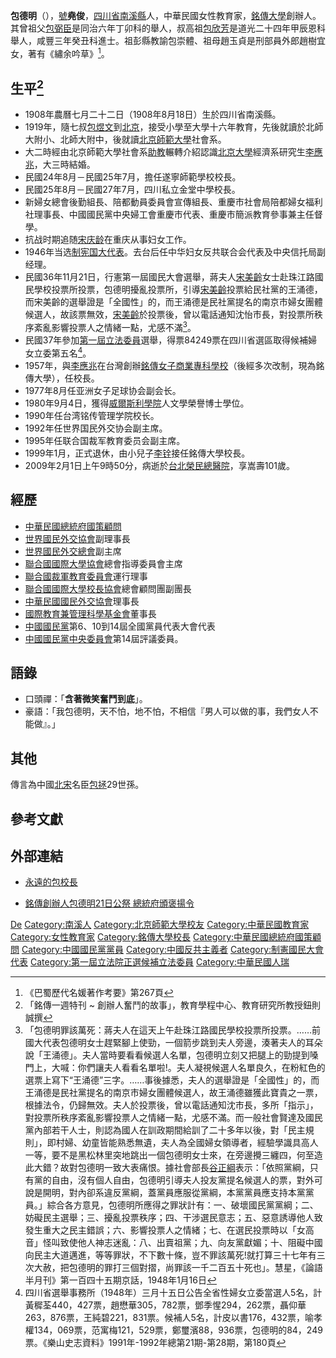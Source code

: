 {{Infobox Officeholder
|姓名=包德明
|圖像=File:包德明.jpg
|圖像大小=200px
|圖像說明= 出席制憲國民大會的包德明
|rank= 
| 字 =  
| 號 =  堯俊
| 別名 
| birth_date = {{Birth date|1908|8|18}}（光緒三十四年七月二十二日）
| 出生地點= {{QING|四川省}}[[南溪縣|南溪縣]]桂花街
| 逝世日期= {{Death date and age|2009|2|1|1908|8|18}}
| 逝世地點= {{TWN}}[[臺北市|臺北市]][[北投區|北投區]][[台北榮民總醫院|榮民總醫院]]
| resting_place = {{TWN}}[[新北市|新北市]][[八里區|八里區]][[觀音山_(新北市)|觀音山]]墓園
| 政黨 = {{KMT}}
| 國籍 = {{ROC}}
| 其他政黨 = 
| 身高 = 
| 配偶 = [[李應兆|李應兆]]
| 伴侶 = 
| 兒女 = 
| 父母 = 父[[包熊文|包熊文]]、母[[曾倩君|曾倩君]]
| 親屬 = 高祖[[包融芳|包融芳]]、叔高祖[[包欣芳|包欣芳]]、曾祖[[包弼臣|包弼臣]]、祖彭縣教諭[[包崇體|包崇體]]、祖母[[趙玉貞|趙玉貞]]
| 居住地 = 
| 學歷 = 
| 母校 = 
| 職業 = 
| 著作 = 
| awards=
}}
'''包德明'''（{{bd|1908年|8月18日|2009年|2月1日|catIdx=Bao包}}），[[號|號]]'''堯俊'''，[[四川省|四川省]][[南溪縣|南溪縣]]人，中華民國女性教育家，[[銘傳大學|銘傳大學]]創辦人。其曾祖父[[包弼臣|包弼臣]]是同治六年丁卯科的舉人，叔高祖[[包欣芳|包欣芳]]是道光二十四年甲辰恩科舉人，咸豐三年癸丑科進士。祖彭縣教諭包崇體、祖母趙玉貞是刑部員外郎趙樹宜女，著有《繡余吟草》<ref>《巴蜀歷代名媛著作考要》第267頁</ref>。

== 生平<ref>「銘傳一週特刊 ~ 創辦人奮鬥的故事」，教育學程中心、教育研究所教授鈕則誠撰</ref> ==
* 1908年農曆七月二十二日（1908年8月18日）生於四川省南溪縣。
* 1919年，隨七叔[[包煜文|包煜文]]到[[北京|北京]]，接受小學至大學十六年教育，先後就讀於北師大附小、北師大附中，後就讀[[北京師範大學|北京師範大學]]社會系。
* 大二時經由北京師範大學社會系[[助教|助教]]輾轉介紹認識[[北京大學|北京大學]]經濟系研究生[[李應兆|李應兆]]，大三時結婚。
* 民國24年8月－民國25年7月，擔任遂寧師範學校校長。
* 民國25年8月－民國27年7月，四川私立金堂中學校長。
* 新婦女總會後勤組長、陪都動員委員會宣傳組長、重慶市社會局陪都婦女福利社理事長、中國國民黨中央婦工會重慶市代表、重慶市簡派教育參事兼主任督學。
* 抗战时期追随[[宋庆龄|宋庆龄]]在重庆从事妇女工作。
* 1946年当选[[制宪国大代表|制宪国大代表]]。去台后任中华妇女反共联合会代表及中央信托局副经理。
* 民國36年11月21日，行憲第一屆國民大會選舉，蔣夫人[[宋美齡|宋美齡]]女士赴珠江路國民學校投票所投票，包德明擾亂投票所，引導[[宋美齡|宋美齡]]投票給民社黨的王涌德，而宋美齡的選舉證是「全國性」的，而王涌德是民社黨提名的南京市婦女團體候選人，故該票無效，[[宋美齡|宋美齡]]於投票後，曾以電話通知沈怡市長，對投票所秩序紊亂影響投票人之情緒一點，尤感不滿<ref>「包德明罪該萬死：蔣夫人在這天上午赴珠江路國民學校投票所投票。……前國大代表包德明女士趕緊腳上使勁，一個箭步跳到夫人旁邊，湊著夫人的耳朵說「王涌德」。夫人當時要看看候選人名單，包德明立刻又把腿上的勁提到嗓門上，大喊：你們讓夫人看看名單啦!。夫人凝視候選人名單良久，在粉紅色的選票上寫下“王涌德”三字。……事後據悉，夫人的選舉證是「全國性」的，而王涌德是民社黨提名的南京市婦女團體候選人，故王涌德雖獲此寶貴之一票，根據法令，仍歸無效。夫人於投票後，曾以電話通知沈市長，多所「指示」，對投票所秩序紊亂影響投票人之情緒一點，尤感不滿。而一般社會賢達及國民黨內部若干人士，則認為國人在訓政期間給訓了二十多年以後，對「民主規則」，即村婦、幼童皆能熟悉無遺，夫人為全國婦女領導者，經驗學識具高人一等，要不是黑松林里突地跳出一個包德明女士來，在旁邊攪三纏四，何至造此大錯？故對包德明一致大表痛恨。據社會部長[[谷正綱|谷正綱]]表示：「依照黨綱，只有黨的自由，沒有個人自由，包德明引導夫人投友黨提名候選人的票，對外可說是開明，對內卻系違反黨綱，蓋黨員應服從黨綱，本黨黨員應支持本黨黨員。」綜合各方意見，包德明所應得之罪狀計有：一、破壞國民黨黨綱；二、妨礙民主選舉；三、擾亂投票秩序；四、干涉選民意志；五、惡意誘導他人致發生重大之民主錯誤；六、影響投票人之情緒；七、在選民投票時以「女高音」怪叫致使他人神志迷亂：八、出賣祖黨；九、向友黨獻媚；十、阻礙中國向民主大道邁進，等等罪狀，不下數十條，豈不罪該萬死!就打算三十七年有三次大赦，把包德明的罪打三個對摺，尚罪該一千二百五十死也」。慧星，《論語半月刊》第一百四十五期京話，1948年1月16日</ref>。
* 民國37年參加[[第一屆立法委員|第一屆立法委員]]選舉，得票84249票在四川省選區取得候補婦女立委第五名<ref>四川省選舉事務所（1948年）三月十五日公告全省性婦女立委當選人5名，計黃穉荃440，427票，趙懋華305，782票，鄧季惺294，262票，聶仰華263，876票，王純碧221，831票。候補人5名，計皮以書176，432票，喻孝權134，069票，范寓梅121，529票，鄭璽濱88，936票，包德明的84，249票。《樂山史志資料》1991年-1992年總第21期-第28期，第180頁</ref>。
* 1957年，與[[李應兆|李應兆]]在台灣創辦[[銘傳女子商業專科學校|銘傳女子商業專科學校]]（後經多次改制，現為銘傳大學），任校長。
* 1977年8月任亚洲女子足球协会副会长。
* 1980年9月4日，獲得[[威爾斯利學院|威爾斯利學院]]人文學榮譽博士學位。
* 1990年任台湾铭传管理学院校长。
* 1992年任世界国民外交协会副主席。
* 1995年任联合国裁军教育委员会副主席。
* 1999年1月，正式退休，由小兒子[[李銓_(銘傳大學)|李铨]]接任銘傳大學校長。
* 2009年2月1日上午9時50分，病逝於[[台北榮民總醫院|台北榮民總醫院]]，享嵩壽101歲。

==經歷==
*[[中華民國總統府國策顧問|中華民國總統府國策顧問]]
*[[世界國民外交協會|世界國民外交協會]]副理事長
*[[世界國民外交總會|世界國民外交總會]]副主席
*[[聯合國國際大學協會|聯合國國際大學協會]]總會指導委員會主席
*[[聯合國裁軍教育委員會|聯合國裁軍教育委員會]]運行理事
*[[聯合國國際大學校長協會|聯合國國際大學校長協會]]總會顧問團副團長
*[[中華民國國民外交協會|中華民國國民外交協會]]理事長
*[[國際教育兼管理科學基金會|國際教育兼管理科學基金會]]董事長
*[[中國國民黨|中國國民黨]]第6、10到14屆全國黨員代表大會代表
*[[中國國民黨中央委員會|中國國民黨中央委員會]]第14屆評議委員。

== 語錄 ==
* 口頭禪：「'''含著微笑奮鬥到底'''」。
* 豪語：「我包德明，天不怕，地不怕，不相信『男人可以做的事，我們女人不能做』。」

== 其他 ==
傳言為中國[[北宋|北宋]]名臣[[包拯|包拯]]29世孫。

== 參考文獻 ==
{{reflist}}

== 外部連結 ==
* {{zh-tw}}[https://web.archive.org/web/20090418170047/http://www.week.mcu.edu.tw/bao/ 永遠的包校長]
* {{zh-tw}}[https://web.archive.org/web/20160304201925/http://www.cna.com.tw/ShowNews/Detail.aspx?pSearchDate=&pNewsID=200902150042&pType0=EDU&pType1=DD&pTypeSel=0 銘傳創辦人包德明21日公祭 總統府頒褒揚令]

{{第1屆中華民國立法委員四川省名單}}

{{Authority control}}
{{DEFAULTSORT:Bao}}
[[Category:包姓|De]]
[[Category:南溪人|Category:南溪人]]
[[Category:北京師範大學校友|Category:北京師範大學校友]]
[[Category:中華民國教育家|Category:中華民國教育家]]
[[Category:女性教育家|Category:女性教育家]]
[[Category:銘傳大學校長|Category:銘傳大學校長]]
[[Category:中華民國總統府國策顧問|Category:中華民國總統府國策顧問]]
[[Category:中國國民黨黨員|Category:中國國民黨黨員]]
[[Category:中國反共主義者|Category:中國反共主義者]]
[[Category:制憲國民大會代表|Category:制憲國民大會代表]]
[[Category:第一屆立法院正選候補立法委員|Category:第一屆立法院正選候補立法委員]]
[[Category:中華民國人瑞|Category:中華民國人瑞]]